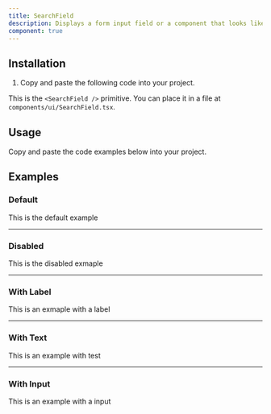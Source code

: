 ```yaml
---
title: SearchField
description: Displays a form input field or a component that looks like an input field.
component: true
---
```


## Installation

1. Copy and paste the following code into your project.

This is the `<SearchField />` primitive. You can place it in a file at `components/ui/SearchField.tsx`.

## Usage

Copy and paste the code examples below into your project.

<ComponentSource src="/components/ui/SearchField.tsx" />

## Examples

### Default

This is the default example

---

### Disabled

This is the disabled exmaple

---

### With Label

This is an exmaple with a label

---

### With Text

This is an example with test

---

### With Input

This is an example with a input
